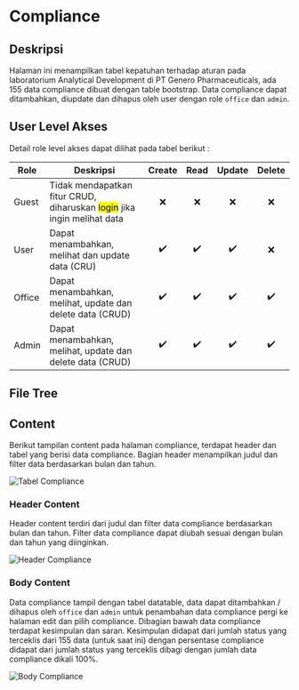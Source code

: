 # Compliance

## Deskripsi

Halaman ini menampilkan tabel kepatuhan terhadap aturan pada laboratorium Analytical Development di PT Genero Pharmaceuticals, ada 155 data compliance dibuat dengan table bootstrap. Data compliance dapat ditambahkan, diupdate dan dihapus oleh user dengan role `office` dan `admin`.

## User Level Akses

Detail role level akses dapat dilihat pada tabel berikut :

| Role   | Deskripsi                                                                           | Create | Read | Update | Delete |
| ------ | ----------------------------------------------------------------------------------- | :----: | :--: | :----: | :----: |
| Guest  | Tidak mendapatkan fitur CRUD, diharuskan <mark>login</mark> jika ingin melihat data |   ❌   |  ❌  |   ❌   |   ❌   |
| User   | Dapat menambahkan, melihat dan update data (CRU)                                    |   ✔️   |  ✔️  |   ✔️   |   ❌   |
| Office | Dapat menambahkan, melihat, update dan delete data (CRUD)                           |   ✔️   |  ✔️  |   ✔️   |   ✔️   |
| Admin  | Dapat menambahkan, melihat, update dan delete data (CRUD)                           |   ✔️   |  ✔️  |   ✔️   |   ✔️   |

## File Tree


<FileTree>
  <FileTree.Folder name="resource" defaultOpen>
    <FileTree.Folder name="views" defaultOpen>
      <FileTree.Folder name="front-view" defaultOpen>
        <FileTree.Folder name="pages" defaultOpen>
          <FileTree.Folder name="other" defaultOpen>
            <FileTree.File name="compliance.blade.php" />
            <FileTree.File name="instrument-andev.blade.php" />
          </FileTree.Folder>
        </FileTree.Folder>
      </FileTree.Folder>
    </FileTree.Folder>
  </FileTree.Folder>
</FileTree>

## Content

Berikut tampilan content pada halaman compliance, terdapat header dan tabel yang berisi data compliance. Bagian header menampilkan judul dan filter data berdasarkan bulan dan tahun.

![Tabel Compliance](/other/compliance-1.png)

### Header Content

Header content terdiri dari judul dan filter data compliance berdasarkan bulan dan tahun. Filter data compliance dapat diubah sesuai dengan bulan dan tahun yang diinginkan.

![Header Compliance](/other/compliance-2.png)

### Body Content

Data compliance tampil dengan tabel datatable, data dapat ditambahkan / dihapus oleh `office` dan `admin` untuk penambahan data compliance pergi ke halaman edit dan pilih compliance. Dibagian bawah data compliance terdapat kesimpulan dan saran. Kesimpulan didapat dari jumlah status yang terceklis dari 155 data (untuk saat ini) dengan persentase compliance didapat dari jumlah status yang terceklis dibagi dengan jumlah data compliance dikali 100%.

![Body Compliance](/other/compliance-3.png)
